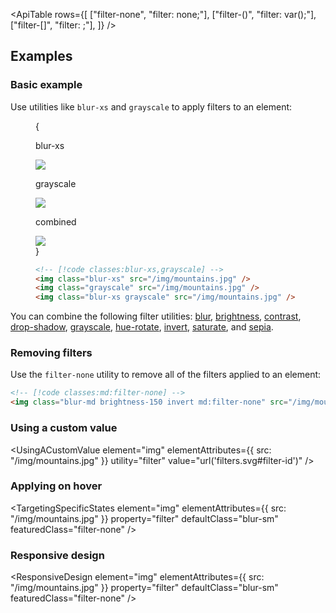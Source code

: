 


<ApiTable
  rows={[
    ["filter-none", "filter: none;"],
    ["filter-(<custom-property>)", "filter: var(<custom-property>);"],
    ["filter-[<value>]", "filter: <value>;"],
  ]}
/>

## Examples

### Basic example

Use utilities like `blur-xs` and `grayscale` to apply filters to an element:

<Figure>

<Example padding={false}>
  {
    <div className="flex scroll-p-8 overflow-scroll sm:block sm:overflow-visible">
      <div className="flex shrink-0 items-center justify-around gap-12 p-8 font-mono font-bold sm:gap-4">
        <div className="flex shrink-0 flex-col items-center">
          <p className="mb-3 text-center font-mono text-xs font-medium text-gray-500 dark:text-gray-400">blur-xs</p>
          <div className="relative blur-xs">
            <img
              className="size-24 rounded-lg object-cover"
              src="https://images.unsplash.com/photo-1554629947-334ff61d85dc?ixid=MnwxMjA3fDB8MHxwaG90by1wYWdlfHx8fGVufDB8fHx8&ixlib=rb-1.2.1&auto=format&fit=crop&w=1000&h=1000&q=90"
            />
            <div className="absolute inset-0 rounded-lg ring-1 ring-black/10 ring-inset"></div>
          </div>
        </div>
        <div className="flex shrink-0 flex-col items-center">
          <p className="mb-3 text-center font-mono text-xs font-medium text-gray-500 dark:text-gray-400">grayscale</p>
          <div className="relative grayscale">
            <img
              className="size-24 rounded-lg object-cover"
              src="https://images.unsplash.com/photo-1554629947-334ff61d85dc?ixid=MnwxMjA3fDB8MHxwaG90by1wYWdlfHx8fGVufDB8fHx8&ixlib=rb-1.2.1&auto=format&fit=crop&w=1000&h=1000&q=90"
            />
            <div className="absolute inset-0 rounded-lg ring-1 ring-black/10 ring-inset"></div>
          </div>
        </div>
        <div className="flex shrink-0 flex-col items-center">
          <p className="mb-3 text-center font-mono text-xs font-medium text-gray-500 italic dark:text-gray-400">
            combined
          </p>
          <div className="relative blur-xs grayscale">
            <img
              className="size-24 rounded-lg object-cover"
              src="https://images.unsplash.com/photo-1554629947-334ff61d85dc?ixid=MnwxMjA3fDB8MHxwaG90by1wYWdlfHx8fGVufDB8fHx8&ixlib=rb-1.2.1&auto=format&fit=crop&w=1000&h=1000&q=90"
            />
            <div className="absolute inset-0 rounded-lg ring-1 ring-black/10 ring-inset"></div>
          </div>
        </div>
      </div>
    </div>
  }
</Example>

```html
<!-- [!code classes:blur-xs,grayscale] -->
<img class="blur-xs" src="/img/mountains.jpg" />
<img class="grayscale" src="/img/mountains.jpg" />
<img class="blur-xs grayscale" src="/img/mountains.jpg" />
```

</Figure>

You can combine the following filter utilities: [blur](/docs/filter-blur), [brightness](/docs/filter-brightness), [contrast](/docs/filter-contrast), [drop-shadow](/docs/filter-drop-shadow), [grayscale](/docs/filter-grayscale), [hue-rotate](/docs/filter-hue-rotate), [invert](/docs/filter-invert), [saturate](/docs/filter-saturate), and [sepia](/docs/filter-sepia).

### Removing filters

Use the `filter-none` utility to remove all of the filters applied to an element:

```html
<!-- [!code classes:md:filter-none] -->
<img class="blur-md brightness-150 invert md:filter-none" src="/img/mountains.jpg" />
```

### Using a custom value

<UsingACustomValue
  element="img"
  elementAttributes={{ src: "/img/mountains.jpg" }}
  utility="filter"
  value="url('filters.svg#filter-id')"
/>

### Applying on hover

<TargetingSpecificStates
  element="img"
  elementAttributes={{ src: "/img/mountains.jpg" }}
  property="filter"
  defaultClass="blur-sm"
  featuredClass="filter-none"
/>

### Responsive design

<ResponsiveDesign
  element="img"
  elementAttributes={{ src: "/img/mountains.jpg" }}
  property="filter"
  defaultClass="blur-sm"
  featuredClass="filter-none"
/>



